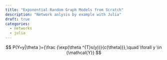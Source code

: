 ```yaml
---
title: "Exponential Random Graph Models from Scratch"
description: "Network anlysis by example with Julia"
draft: true
categories:
  - networks
  - julia
---
```



$$
P(Y=y|\theta )={\frac {\exp(\theta ^{T}s(y))}{c(\theta)}},\quad \forall y \in {\mathcal{Y}}
$$
